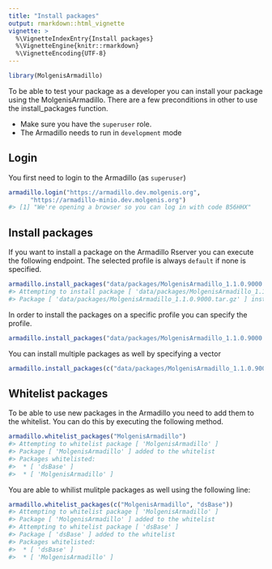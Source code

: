 ```yaml
---
title: "Install packages"
output: rmarkdown::html_vignette
vignette: >
  %\VignetteIndexEntry{Install packages}
  %\VignetteEngine{knitr::rmarkdown}
  %\VignetteEncoding{UTF-8}
---
```





```r
library(MolgenisArmadillo)
```

To be able to test your package as a developer you can install your package using the MolgenisArmadillo. There are a few preconditions in other to use the install_packages function.

- Make sure you have the `superuser` role.
- The Armadillo needs to run in `development` mode

## Login
You first need to login to the Armadillo (as `superuser`)



```r
armadillo.login("https://armadillo.dev.molgenis.org",
      "https://armadillo-minio.dev.molgenis.org")
#> [1] "We're opening a browser so you can log in with code B56HHX"
```

## Install packages
If you want to install a package on the Armadillo Rserver you can execute the following endpoint. The selected profile is always `default` if none is specified.


```r
armadillo.install_packages("data/packages/MolgenisArmadillo_1.1.0.9000.tar.gz")
#> Attempting to install package [ 'data/packages/MolgenisArmadillo_1.1.0.9000.tar.gz' ]
#> Package [ 'data/packages/MolgenisArmadillo_1.1.0.9000.tar.gz' ] installed
```

In order to install the packages on a specific profile you can specify the profile.


```r
armadillo.install_packages("data/packages/MolgenisArmadillo_1.1.0.9000.tar.gz", profile = "exposome")
```

You can install multiple packages as well by specifying a vector


```r
armadillo.install_packages(c("data/packages/MolgenisArmadillo_1.1.0.9000.tar.gz", "data/packages/dsBase_6.1.0.9000.tar.gz"))
```

## Whitelist packages
To be able to use new packages in the Armadillo you need to add them to the whitelist. You can do this by executing the following method.


```r
armadillo.whitelist_packages("MolgenisArmadillo")
#> Attempting to whitelist package [ 'MolgenisArmadillo' ]
#> Package [ 'MolgenisArmadillo' ] added to the whitelist
#> Packages whitelisted:
#>  * [ 'dsBase' ]
#>  * [ 'MolgenisArmadillo' ]
```

You are able to whilist mulitple packages as well using the following line:


```r
armadillo.whitelist_packages(c("MolgenisArmadillo", "dsBase"))
#> Attempting to whitelist package [ 'MolgenisArmadillo' ]
#> Package [ 'MolgenisArmadillo' ] added to the whitelist
#> Attempting to whitelist package [ 'dsBase' ]
#> Package [ 'dsBase' ] added to the whitelist
#> Packages whitelisted:
#>  * [ 'dsBase' ]
#>  * [ 'MolgenisArmadillo' ]
```








